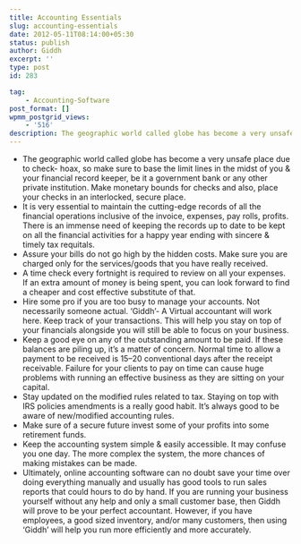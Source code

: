 ```yaml
---
title: Accounting Essentials
slug: accounting-essentials
date: 2012-05-11T08:14:00+05:30
status: publish
author: Giddh
excerpt: ''
type: post
id: 283

tag:
    - Accounting-Software
post_format: []
wpmm_postgrid_views:
    - '516'
description: The geographic world called globe has become a very unsafe place due to check- hoax, so make sure to base the limit lines in the midst of you
---
```

- The geographic world called globe has become a very unsafe place due to check- hoax, so make sure to base the limit lines in the midst of you &amp; your financial record keeper, be it a government bank or any other private institution. Make monetary bounds for checks and also, place your checks in an interlocked, secure place.
- It is very essential to maintain the cutting-edge records of all the financial operations inclusive of the invoice, expenses, pay rolls, profits. There is an immense need of keeping the records up to date to be kept on all the financial activities for a happy year ending with sincere &amp; timely tax requitals.
- Assure your bills do not go high by the hidden costs. Make sure you are charged only for the services/goods that you have really received.
- A time check every fortnight is required to review on all your expenses. If an extra amount of money is being spent, you can look forward to find a cheaper and cost effective substitute of that.
- Hire some pro if you are too busy to manage your accounts. Not necessarily someone actual. ‘Giddh’- A Virtual accountant will work here. Keep track of your transactions. This will help you stay on top of your financials alongside you will still be able to focus on your business.
- Keep a good eye on any of the outstanding amount to be paid. If these balances are piling up, it’s a matter of concern. Normal time to allow a payment to be received is 15–20 conventional days after the receipt receivable. Failure for your clients to pay on time can cause huge problems with running an effective business as they are sitting on your capital.
- Stay updated on the modified rules related to tax. Staying on top with IRS policies amendments is a really good habit. It’s always good to be aware of new/modified accounting rules.
- Make sure of a secure future invest some of your profits into some retirement funds.
- Keep the accounting system simple &amp; easily accessible. It may confuse you one day. The more complex the system, the more chances of making mistakes can be made.
- Ultimately, online accounting software can no doubt save your time over doing everything manually and usually has good tools to run sales reports that could hours to do by hand. If you are running your business yourself without any help and only a small customer base, then Giddh will prove to be your perfect accountant. However, if you have employees, a good sized inventory, and/or many customers, then using ‘Giddh’ will help you run more efficiently and more accurately.
